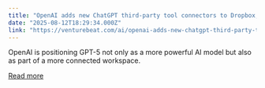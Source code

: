 ```yaml
---
title: "OpenAI adds new ChatGPT third-party tool connectors to Dropbox, MS Teams as Altman clarifies GPT-5 prioritization"
date: "2025-08-12T18:29:34.000Z"
link: "https://venturebeat.com/ai/openai-adds-new-chatgpt-third-party-tool-connectors-to-dropbox-ms-teams-as-altman-clarifies-gpt-5-prioritization/"
---
```


OpenAI is positioning GPT-5 not only as a more powerful AI model but also as part of a more connected workspace.

[Read more](https://venturebeat.com/ai/openai-adds-new-chatgpt-third-party-tool-connectors-to-dropbox-ms-teams-as-altman-clarifies-gpt-5-prioritization/)

